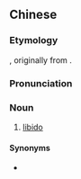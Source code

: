 ==Chinese==
{{zh-forms}}

===Etymology===
{{zh-psm|libido}}, originally from {{etyl|la|zh}} {{m|la|libīdō}}.

===Pronunciation===
{{zh-pron
|m=lìbǐduō
|cat=n
}}

===Noun===
{{zh-noun}}

# {{lb|zh|psychology}} [[libido]]

====Synonyms====
* {{zh-l|性力}}